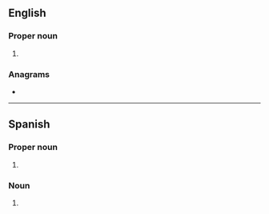 ==English==

===Proper noun===
{{en-proper noun|-}}

# {{initialism of|en|{{w|Royal Field Artillery}}}}

===Anagrams===
* {{anagrams|en|a=afr|'arf|AFR|AFr.|ARF|Afr.|FAR|Fra|RAF|arf|far|fra}}

----

==Spanish==

===Proper noun===
{{es-proper noun|f}}

# {{abbreviation of|es|República Federal de Alemania|nodot=1}} {{gloss|Federal Republic of Germany}}

===Noun===
{{es-noun|m}}

# {{abbreviation of|es|reactante de fase aguda}} {{gloss|acute-phase protein}}